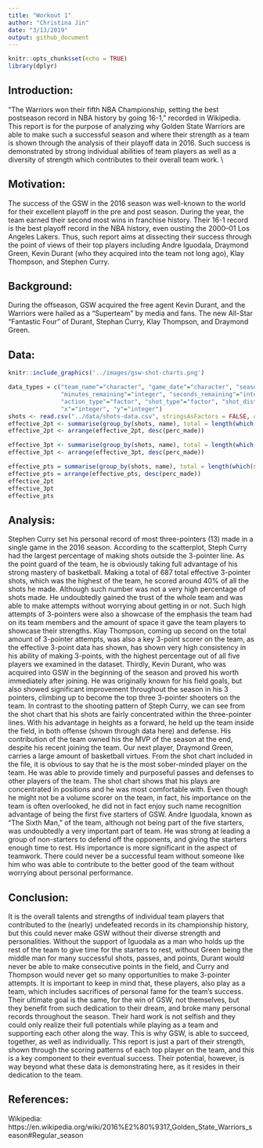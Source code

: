 ```yaml
---
title: "Workout 1"
author: "Christina Jin"
date: "3/13/2019"
output: github_document
---
```


```r
knitr::opts_chunk$set(echo = TRUE)
library(dplyr)
```


## Introduction: 

“The Warriors won their fifth NBA Championship, setting the best postseason record in NBA history by going 16-1, ” recorded in Wikipedia. This report is for the purpose of analyzing why Golden State Warriors are able to make such a successful season and where their strength as a team is shown through the analysis of their playoff data in 2016. Such success is demonstrated by strong individual abilities of team players as well as a diversity of strength which contributes to their overall team work. \\


## Motivation:

The success of the GSW in the 2016 season was well-known to the world for their excellent playoff in the pre and post season. During the year, the team earned their second most wins in franchise history. Their 16-1 record is the best playoff record in the NBA history, even ousting the 2000–01 Los Angeles Lakers. Thus, such report aims at dissecting their success through the point of views of their top players including Andre Iguodala, Draymond Green, Kevin Durant (who they acquired into the team not long ago), Klay Thompson, and Stephen Curry. \


## Background:

During the offseason, GSW acquired the free agent Kevin Durant, and the Warriors were hailed as a “Superteam” by media and fans. The new All-Star “Fantastic Four” of Durant, Stephan Curry, Klay Thompson, and Draymond Green. \


## Data:

```r
knitr::include_graphics('../images/gsw-shot-charts.png')
```

```r
data_types = c("team_name"="character", "game_date"="character", "season" = "integer", "period"="integer",
               "minutes_remaining"="integer", "seconds_remaining"="integer", "shot_made_flag"="character",
               "action_type"="factor", "shot_type"="factor", "shot_distance"="integer", "opponent"="character",
               "x"="integer", "y"="integer")
shots <- read.csv("../data/shots-data.csv", stringsAsFactors = FALSE, colClasses = data_types)
effective_2pt <- summarise(group_by(shots, name), total = length(which(shot_type == "2PT Field Goal")), made = length(which(shot_type == "2PT Field Goal"&shot_made_flag == "shot_yes")), perc_made = made/total)
effective_2pt <- arrange(effective_2pt, desc(perc_made))

effective_3pt <- summarise(group_by(shots, name), total = length(which(shot_type == "3PT Field Goal")), made = length(which(shot_type == "3PT Field Goal"&shot_made_flag == "shot_yes")), perc_made = made/total)
effective_3pt <- arrange(effective_3pt, desc(perc_made))

effective_pts = summarise(group_by(shots, name), total = length(which(shot_type == "3PT Field Goal" | shot_type == "2PT Field Goal")), made = length(which((shot_type == "3PT Field Goal" | shot_type == "2PT Field Goal")&shot_made_flag == "shot_yes")), perc_made = made/total)
effective_pts = arrange(effective_pts, desc(perc_made))
effective_2pt
effective_3pt
effective_pts
```


## Analysis:

Stephen Curry set his personal record of most three-pointers (13) made in a single game in the 2016 season. According to the scatterplot, Steph Curry had the largest percentage of making shots outside the 3-pointer line. As the point guard of the team, he is obviously taking full advantage of his strong mastery of basketball. Making a total of 687 total effective 3-pointer shots, which was the highest of the team, he scored around 40% of all the shots he made. Although such number was not a very high percentage of shots made. He undoubtedly gained the trust of the whole team and was able to make attempts without worrying about getting in or not. Such high attempts of 3-pointers were also a showcase of the emphasis the team had on its team members and the amount of space it gave the team players to showcase their strengths. Klay Thompson, coming up second on the total amount of 3-pointer attempts, was also a key 3-point scorer on the team, as the effective 3-point data has shown, has shown very high consistency in his ability of making 3-points, with the highest percentage out of all five players we examined in the dataset. Thirdly, Kevin Durant, who was acquired into GSW in the beginning of the season and proved his worth immediately after joining. He was originally known for his field goals, but also showed significant improvement throughout the season in his 3 pointers, climbing up to become the top three 3-pointer shooters on the team. In contrast to the shooting pattern of Steph Curry, we can see from the shot chart that his shots are fairly concentrated within the three-pointer lines. With his advantage in heights as a forward, he held up the team inside the field, in both offense (shown through data here) and defense. His contribution of the team owned his the MVP of the season at the end, despite his recent joining the team. Our next player, Draymond Green, carries a large amount of basketball virtues. From the shot chart included in the file, it is obvious to say that he is the most sober-minded player on the team. He was able to provide timely and purposeful passes and defenses to other players of the team. The shot chart shows that his plays are concentrated in positions and he was most comfortable with. Even though he might not be a volume scorer on the team, in fact, his importance on the team is often overlooked, he did not in fact enjoy such name recognition advantage of being the first five starters of GSW. Andre Iguodala, known as “The Sixth Man,” of the team, although not being part of the five starters, was undoubtedly a very important part of team. He was strong at leading a group of non-starters to defend off the opponents, and giving the starters enough time to rest. His importance is more significant in the aspect of teamwork. There could never be a successful team without someone like him who was able to contribute to the better good of the team without worrying about personal performance. \


## Conclusion:

It is the overall talents and strengths of individual team players that contributed to the (nearly) undefeated records in its championship history, but this could never make GSW without their diverse strength and personalities. Without the support of Iguodala as a man who holds up the rest of the team to give time for the starters to rest, without Green being the middle man for many successful shots, passes, and points, Durant would never be able to make consecutive points in the field, and Curry and Thompson would never get so many opportunities to make 3-pointer attempts. It is important to keep in mind that, these players, also play as a team, which includes sacrifices of personal fame for the team’s success. Their ultimate goal is the same, for the win of GSW, not themselves, but they benefit from such dedication to their dream, and broke many personal records throughout the season. Their hard work is not selfish and they  could only realize their full potentials while playing as a team and supporting each other along the way. This is why GSW, is able to succeed, together, as well as individually. This report is just a part of their strength, shown through the scoring patterns of each top player on the team, and this is a key component to their eventual success. Their potential, however, is way beyond what these data is demonstrating here, as it resides in their dedication to the team. \


## References:

Wikipedia: https://en.wikipedia.org/wiki/2016%E2%80%9317_Golden_State_Warriors_season#Regular_season

